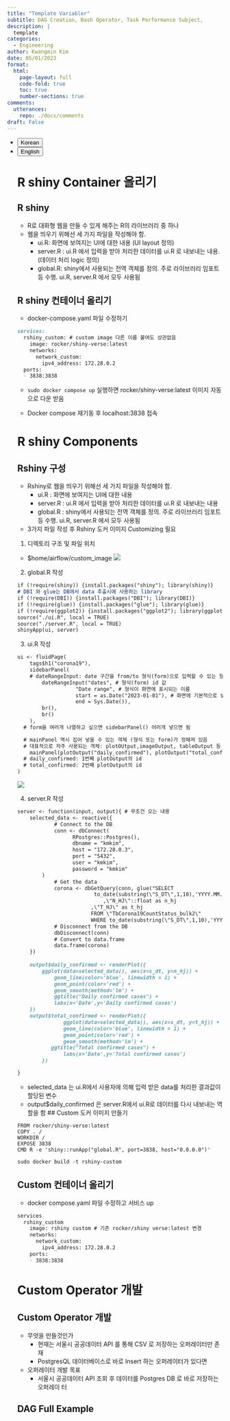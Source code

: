 ```yaml
---
title: "Template Variabler"
subtitle: DAG Creation, Bash Operator, Task Performance Subject, 
description: |
  template
categories:
  - Engineering
author: Kwangmin Kim
date: 05/01/2023
format: 
  html:
    page-layout: full
    code-fold: true
    toc: true
    number-sections: true
comments: 
  utterances: 
    repo: ./docs/comments
draft: False
---
```


<ul class="nav nav-pills" id="language-tab" role="tablist">
  <li class="nav-item" role="presentation">
    <button class="nav-link active" id="Korean-tab" data-bs-toggle="tab" data-bs-target="#Korean" type="button" role="tab" aria-controls="Korean" aria-selected="true">Korean</button>
  </li>
  <li class="nav-item" role="presentation">
    <button class="nav-link" id="English-tab" data-bs-toggle="tab" data-bs-target="#English" type="button" role="tab" aria-controls="knitr" aria-selected="false">English</button>
  </li>

<div class="tab-content" id="language-tabcontent">

<div class="tab-pane fade  show active" id="Korean" role="tabpanel" aria-labelledby="Korean-tab">

# R shiny Container 올리기

## R shiny

* R로 대화형 웹을 만들 수 있게 해주는 R의 라이브러리 중 하나
* 웹을 띄우기 위해선 세 가지 파일을 작성해야 함.
  * ui.R: 화면에 보여지는 UI에 대한 내용 (UI layout 정의)
  * server.R : ui.R 에서 입력을 받아 처리한 데이터를 ui.R 로 내보내는 내용. (데이터 처리 logic 정의)
  * global.R: shiny에서 사용되는 전역 객체를 정의. 주로 라이브러리 임포트 등 수행. ui.R, server.R 에서 모두 사용됨

## R shiny 컨테이너 올리기

* docker-compose.yaml 파일 수정하기

```markdown
services:
  rshiny_custom: # custom image 다른 이름 붙여도 상관없음
    image: rocker/shiny-verse:latest
    networks:
      network_custom:
        ipv4_address: 172.28.0.2
  ports:
  - 3838:3838

```
* `sudo docker compose up` 실행하면 rocker/shiny-verse:latest 이미지 자동으로 다운 받음


* Docker compose 재기동 후 localhost:3838 접속

# R shiny Components

## Rshiny 구성

* Rshiny로 웹을 띄우기 위해선 세 가지 파일을 작성해야 함.
  * ui.R : 화면에 보여지는 UI에 대한 내용
  * server.R : ui.R 에서 입력을 받아 처리한 데이터를 ui.R 로 내보내는 내용
  * global.R : shiny에서 사용되는 전역 객체를 정의. 주로 라이브러리 임포트 등 수행. ui.R, server.R 에서 모두 사용됨
* 3가지 파일 작성 후 Rshiny 도커 이미지 Customizing 필요
1. 디렉토리 구조 및 파일 위치
  * $home/airflow/custom_image
  ![](.././../../../../images/airflow/rshiny_path.PNG)
2. global.R 작성

```markdown
if (!require(shiny)) {install.packages("shiny"); library(shiny)}
# DBI 와 glue는 DB에서 data 추출시에 사용하는 library
if (!require(DBI)) {install.packages("DBI"); library(DBI)} 
if (!require(glue)) {install.packages("glue"); library(glue)}
if (!require(ggplot2)) {install.packages("ggplot2"); library(ggplot2)}
source("./ui.R", local = TRUE)
source("./server.R", local = TRUE)
shinyApp(ui, server)

```

3. ui.R 작성

```markdown
ui <- fluidPage(
	tags$h1("corona19"),
	sidebarPanel(
    # dateRangeInput: date 구간을 from/to 형식(form)으로 입력할 수 있는 형태
		dateRangeInput("dates", # 형식(form) id 값
			       "Date range", # 형식이 화면에 표시되는 이름
			       start = as.Date("2023-01-01"), # 화면에 기본적으로 보여질 날짜
			       end = Sys.Date()),
		br(),
		br()
	),
  # form을 여러개 나열하고 싶으면 sidebarPanel() 어러개 넣으면 됨

  # mainPanel 역시 집어 넣을 수 있는 객체 (형식 또는 form)가 정해져 있음
  # 대표적으로 자주 사용되는 객체: plotOUtput,imageOutput, tableOutput 등
	mainPanel(plotOutput("daily_confirmed"), plotOutput("total_confirmed"))
  # daily_confirmed: 1번째 plotOutput의 id
  # total_confirmed: 2번째 plotOutput의 id
)
```
![](../../../../../images/airflow/rshiny_layout.PNG)

4. server.R  작성

```markdown
server <- function(input, output){ # 무조건 오는 내용
	selected_data <- reactive({
        	# Connect to the DB
        	conn <- dbConnect(
                  RPostgres::Postgres(),
                  dbname = "kmkim",
                  host = "172.28.0.3",
                  port = "5432",
                  user = "kmkim",
                  password = "kmkim"
		)
        	# Get the data
        	corona <- dbGetQuery(conn, glue("SELECT 
						 to_date(substring(\"S_DT\",1,10),'YYYY.MM.DD') as s_dt
					       	,\"N_HJ\"::float as n_hj
						,\"T_HJ\" as t_hj
						FROM \"TbCorona19CountStatus_bulk2\" 
						WHERE to_date(substring(\"S_DT\",1,10),'YYYY.MM.DD') BETWEEN '{format(input$dates[1])}' AND '{format(input$dates[2])}'"))
        	# Disconnect from the DB
        	dbDisconnect(conn)
        	# Convert to data.frame
        	data.frame(corona)
	})
	
	output$daily_confirmed <- renderPlot({
		ggplot(data=selected_data(), aes(x=s_dt, y=n_hj)) + 
			geom_line(color='blue', linewidth = 1) + 
			geom_point(color='red') + 
			geom_smooth(method='lm') +
			ggtitle("Daily confirmed cases") +
			labs(x='Date',y='Daily confirmed cases')
	})
	output$total_confirmed <- renderPlot({
               ggplot(data=selected_data(), aes(x=s_dt, y=t_hj)) +
               geom_line(color='blue', linewidth = 1) +
               geom_point(color='red') +
               geom_smooth(method='lm') +
	       ggtitle("Total confirmed cases") +
               labs(x='Date',y='Total confirmed cases')
        })

}

```

* selected_data 는 ui.R에서 사용자에 의해 입력 받은 data를 처리한 결과값이 할당된 변수
* output$daily_confirmed 은 server.R에서 ui.R로 데이터를 다시 내보내는 역할을 함
## Custom 도커 이미지 만들기

```docker
FROM rocker/shiny-verse:latest
COPY . /
WORKDIR /
EXPOSE 3838
CMD R -e 'shiny::runApp("global.R", port=3838, host="0.0.0.0")'

```

```markdown
sudo docker build -t rshiny-custom
```
## Custom 컨테이너 올리기

* docker compose.yaml 파일 수정하고 서비스 up

```markdown
services
  rshiny_custom
    image: rshiny custom # 기존 rocker/shiny verse:latest 변경
    networks:
      network_custom:
        ipv4_address: 172.28.0.2
    ports:
    - 3838:3838


```

# Custom Operator 개발

## Custom Operator 개발
* 무엇을 만들것인가
  * 현재는 서울시 공공데이터 API 를 통해 CSV 로 저장하는 오퍼레이터만 존재
  * PostgresQL 데이터베이스로 바로 Insert 하는 오퍼레이터가 있다면
* 오퍼레이터 개발 목표
  * 서울시 공공데이터 API 조회 후 데이터를 Postgres DB 로 바로 저장하는 오퍼레이
터

## DAG Full Example


</div>

<div class="tab-pane fade" id="English" role="tabpanel" aria-labelledby="English-tab">


</div>

